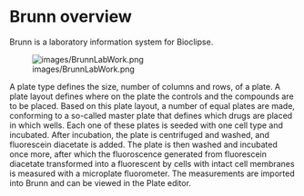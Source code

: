 =Brunn overview=

Brunn is a laboratory information system for Bioclipse.

[[Image:images/BrunnLabWork.png]]

A plate type defines the size, number of columns and rows, of a plate. A plate
layout defines where on the plate the controls and the compounds are to be
placed. Based on this plate layout, a number of equal plates are made,
conforming to a so-called master plate that defines which drugs are placed in
which wells. Each one of these plates is seeded with one cell type and
incubated. After incubation, the plate is centrifuged and washed, and
fluorescein diacetate is added. The plate is then washed and incubated
once more, after which the fluoroscence generated from fluorescein diacetate
transformed into a fluorescent by cells with intact cell membranes is measured
with a microplate fluorometer. The measurements are imported into Brunn and can
be viewed in the Plate editor.
